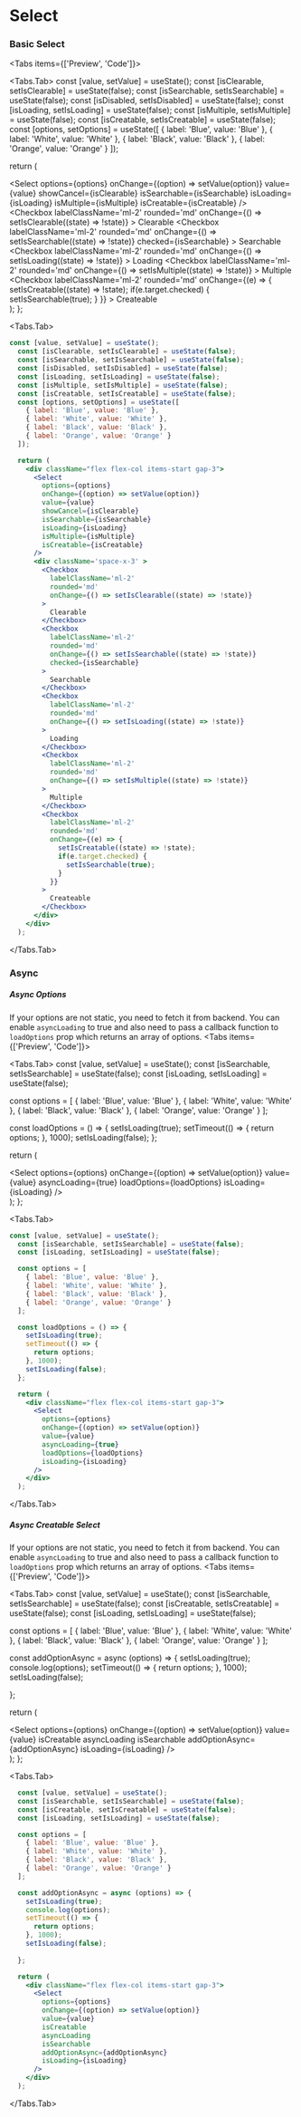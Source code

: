 
# Select

### Basic Select

<Tabs items={['Preview', 'Code']}>

<Tabs.Tab>
  const [value, setValue] = useState();
  const [isClearable, setIsClearable] = useState(false);
  const [isSearchable, setIsSearchable] = useState(false);
  const [isDisabled, setIsDisabled] = useState(false);
  const [isLoading, setIsLoading] = useState(false);
  const [isMultiple, setIsMultiple] = useState(false);
  const [isCreatable, setIsCreatable] = useState(false);
  const [options, setOptions] = useState([
    { label: 'Blue', value: 'Blue' },
    { label: 'White', value: 'White' },
    { label: 'Black', value: 'Black' },
    { label: 'Orange', value: 'Orange' }
  ]);

  return (
    <div className="flex flex-col items-start gap-3">
      <Select 
        options={options} 
        onChange={(option) => setValue(option)} 
        value={value} 
        showCancel={isClearable} 
        isSearchable={isSearchable} 
        isLoading={isLoading} 
        isMultiple={isMultiple}
        isCreatable={isCreatable}
      /> 
      <div className='space-x-3' >
        <Checkbox 
          labelClassName='ml-2' 
          rounded='md' 
          onChange={() => setIsClearable((state) => !state)} 
        >
          Clearable
        </Checkbox>
        <Checkbox 
          labelClassName='ml-2' 
          rounded='md' 
          onChange={() => setIsSearchable((state) => !state)} 
          checked={isSearchable}
        >
          Searchable
        </Checkbox>
        <Checkbox 
          labelClassName='ml-2' 
          rounded='md' 
          onChange={() => setIsLoading((state) => !state)} 
        >
          Loading
        </Checkbox>
        <Checkbox 
          labelClassName='ml-2' 
          rounded='md' 
          onChange={() => setIsMultiple((state) => !state)} 
        >
          Multiple
        </Checkbox>
        <Checkbox 
          labelClassName='ml-2' 
          rounded='md' 
          onChange={(e) => { 
            setIsCreatable((state) => !state);
            if(e.target.checked) {
              setIsSearchable(true);
            }
          }} 
        >
          Createable
        </Checkbox>
      </div>
    </div>
  );
};

<SelectComponent />
</Tabs.Tab>

  <Tabs.Tab>
```jsx copy
const [value, setValue] = useState();
  const [isClearable, setIsClearable] = useState(false);
  const [isSearchable, setIsSearchable] = useState(false);
  const [isDisabled, setIsDisabled] = useState(false);
  const [isLoading, setIsLoading] = useState(false);
  const [isMultiple, setIsMultiple] = useState(false);
  const [isCreatable, setIsCreatable] = useState(false);
  const [options, setOptions] = useState([
    { label: 'Blue', value: 'Blue' },
    { label: 'White', value: 'White' },
    { label: 'Black', value: 'Black' },
    { label: 'Orange', value: 'Orange' }
  ]);

  return (
    <div className="flex flex-col items-start gap-3">
      <Select 
        options={options} 
        onChange={(option) => setValue(option)} 
        value={value} 
        showCancel={isClearable} 
        isSearchable={isSearchable} 
        isLoading={isLoading} 
        isMultiple={isMultiple}
        isCreatable={isCreatable}
      /> 
      <div className='space-x-3' >
        <Checkbox 
          labelClassName='ml-2' 
          rounded='md' 
          onChange={() => setIsClearable((state) => !state)} 
        >
          Clearable
        </Checkbox>
        <Checkbox 
          labelClassName='ml-2' 
          rounded='md' 
          onChange={() => setIsSearchable((state) => !state)} 
          checked={isSearchable}
        >
          Searchable
        </Checkbox>
        <Checkbox 
          labelClassName='ml-2' 
          rounded='md' 
          onChange={() => setIsLoading((state) => !state)} 
        >
          Loading
        </Checkbox>
        <Checkbox 
          labelClassName='ml-2' 
          rounded='md' 
          onChange={() => setIsMultiple((state) => !state)} 
        >
          Multiple
        </Checkbox>
        <Checkbox 
          labelClassName='ml-2' 
          rounded='md' 
          onChange={(e) => { 
            setIsCreatable((state) => !state);
            if(e.target.checked) {
              setIsSearchable(true);
            }
          }} 
        >
          Createable
        </Checkbox>
      </div>
    </div>
  );
  ```
  </Tabs.Tab>
</Tabs>


### Async

##### Async Options
If your options are not static, you need to fetch it from backend. You can enable `asyncLoading` to true and 
also need to pass a callback function to `loadOptions` prop which returns an array of options.
<Tabs items={['Preview', 'Code']}>

<Tabs.Tab>
  const [value, setValue] = useState();
  const [isSearchable, setIsSearchable] = useState(false);
  const [isLoading, setIsLoading] = useState(false);

  const options = [
    { label: 'Blue', value: 'Blue' },
    { label: 'White', value: 'White' },
    { label: 'Black', value: 'Black' },
    { label: 'Orange', value: 'Orange' }
  ];

  const loadOptions = () => {
    setIsLoading(true);
    setTimeout(() => {
      return options;
    }, 1000);
    setIsLoading(false);
  };

  return (
    <div className="flex flex-col items-start gap-3">
      <Select 
        options={options} 
        onChange={(option) => setValue(option)} 
        value={value} 
        asyncLoading={true}
        loadOptions={loadOptions}
        isLoading={isLoading}
      /> 
    </div>
  );
};

<AysncOptionsSelect />
</Tabs.Tab>

  <Tabs.Tab>
```jsx copy
const [value, setValue] = useState();
  const [isSearchable, setIsSearchable] = useState(false);
  const [isLoading, setIsLoading] = useState(false);

  const options = [
    { label: 'Blue', value: 'Blue' },
    { label: 'White', value: 'White' },
    { label: 'Black', value: 'Black' },
    { label: 'Orange', value: 'Orange' }
  ];

  const loadOptions = () => {
    setIsLoading(true);
    setTimeout(() => {
      return options;
    }, 1000);
    setIsLoading(false);
  };

  return (
    <div className="flex flex-col items-start gap-3">
      <Select 
        options={options} 
        onChange={(option) => setValue(option)} 
        value={value} 
        asyncLoading={true}
        loadOptions={loadOptions}
        isLoading={isLoading}
      /> 
    </div>
  );
  ```
  </Tabs.Tab>
</Tabs>


##### Async Creatable Select
If your options are not static, you need to fetch it from backend. You can enable `asyncLoading` to true and 
also need to pass a callback function to `loadOptions` prop which returns an array of options.
<Tabs items={['Preview', 'Code']}>

<Tabs.Tab>
  const [value, setValue] = useState();
  const [isSearchable, setIsSearchable] = useState(false);
  const [isCreatable, setIsCreatable] = useState(false);
  const [isLoading, setIsLoading] = useState(false);

  const options = [
    { label: 'Blue', value: 'Blue' },
    { label: 'White', value: 'White' },
    { label: 'Black', value: 'Black' },
    { label: 'Orange', value: 'Orange' }
  ];

  const addOptionAsync = async (options) => {
    setIsLoading(true);
    console.log(options);
    setTimeout(() => {
      return options;
    }, 1000);
    setIsLoading(false);
    
  };

  return (
    <div className="flex flex-col items-start gap-3">
      <Select
        options={options}
        onChange={(option) => setValue(option)} 
        value={value}
        isCreatable
        asyncLoading
        isSearchable
        addOptionAsync={addOptionAsync}
        isLoading={isLoading}
      /> 
    </div>
  );
};

<AysncCreatableSelect />
</Tabs.Tab>

  <Tabs.Tab>
```jsx copy
  const [value, setValue] = useState();
  const [isSearchable, setIsSearchable] = useState(false);
  const [isCreatable, setIsCreatable] = useState(false);
  const [isLoading, setIsLoading] = useState(false);

  const options = [
    { label: 'Blue', value: 'Blue' },
    { label: 'White', value: 'White' },
    { label: 'Black', value: 'Black' },
    { label: 'Orange', value: 'Orange' }
  ];

  const addOptionAsync = async (options) => {
    setIsLoading(true);
    console.log(options);
    setTimeout(() => {
      return options;
    }, 1000);
    setIsLoading(false);
    
  };

  return (
    <div className="flex flex-col items-start gap-3">
      <Select
        options={options}
        onChange={(option) => setValue(option)} 
        value={value}
        isCreatable
        asyncLoading
        isSearchable
        addOptionAsync={addOptionAsync}
        isLoading={isLoading}
      /> 
    </div>
  );
  ```
  </Tabs.Tab>
</Tabs>

